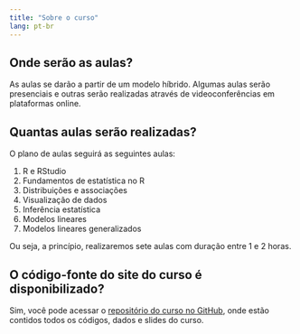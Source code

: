 ```yaml
---
title: "Sobre o curso"
lang: pt-br
---
```


## Onde serão as aulas?

As aulas se darão a partir de um modelo híbrido. Algumas aulas serão presenciais
e outras serão realizadas através de videoconferências em plataformas online.

## Quantas aulas serão realizadas?

O plano de aulas seguirá as seguintes aulas:

1. R e RStudio
2. Fundamentos de estatística no R
3. Distribuições e associações
4. Visualização de dados
5. Inferência estatística
6. Modelos lineares
7. Modelos lineares generalizados

Ou seja, a princípio, realizaremos sete aulas com duração entre 1 e 2 horas.

## O código-fonte do site do curso é disponibilizado?

Sim, você pode acessar o [repositório do curso no GitHub](https://github.com/brunomontezano/r-workshop), onde estão contidos todos
os códigos, dados e slides do curso.